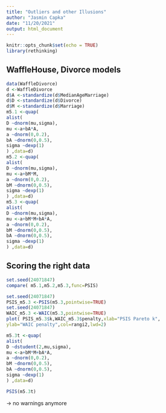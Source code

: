 ```yaml
---
title: "Outliers and other Illusions"
author: "Jasmin Capka"
date: "11/20/2021"
output: html_document
---
```


```r
knitr::opts_chunk$set(echo = TRUE)
library(rethinking)
```

## WaffleHouse, Divorce models

```r
data(WaffleDivorce)
d <-WaffleDivorce
d$A <-standardize(d$MedianAgeMarriage)
d$D <-standardize(d$Divorce)
d$M <-standardize(d$Marriage)
m5.1 <-quap(
alist(
D ~dnorm(mu,sigma),
mu <-a+bA*A,
a ~dnorm(0,0.2),
bA ~dnorm(0,0.5),
sigma ~dexp(1)
) ,data=d)
m5.2 <-quap(
alist(
D ~dnorm(mu,sigma),
mu <-a+bM*M,
a ~dnorm(0,0.2),
bM ~dnorm(0,0.5),
sigma ~dexp(1)
) ,data=d)
m5.3 <-quap(
alist(
D ~dnorm(mu,sigma),
mu <-a+bM*M+bA*A,
a ~dnorm(0,0.2),
bM ~dnorm(0,0.5),
bA ~dnorm(0,0.5),
sigma ~dexp(1)
) ,data=d)
```

## Scoring the right data
```r
set.seed(24071847)
compare( m5.1,m5.2,m5.3,func=PSIS)
```

```r
set.seed(24071847)
PSIS_m5.3 <-PSIS(m5.3,pointwise=TRUE)
set.seed(24071847)
WAIC_m5.3 <-WAIC(m5.3,pointwise=TRUE)
plot( PSIS_m5.3$k,WAIC_m5.3$penalty,xlab="PSIS Pareto k",
ylab="WAIC penalty",col=rangi2,lwd=2)
```

```r
m5.3t <-quap(
alist(
D ~dstudent(2,mu,sigma),
mu <-a+bM*M+bA*A,
a ~dnorm(0,0.2),
bM ~dnorm(0,0.5),
bA ~dnorm(0,0.5),
sigma ~dexp(1)
) ,data=d)
```

```r
PSIS(m5.3t)
```
-> no warnings anymore


